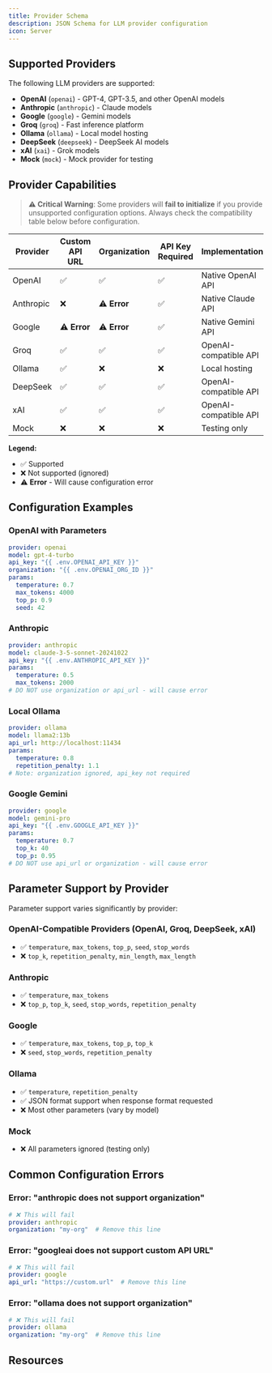 ```yaml
---
title: Provider Schema
description: JSON Schema for LLM provider configuration
icon: Server
---
```



<SchemaParams
  schema={providerSchema}
  title="Schema Definition"
  collapsible={true}
  defaultExpanded={true}
  paramType="path"
/>

## Supported Providers

The following LLM providers are supported:

- **OpenAI** (`openai`) - GPT-4, GPT-3.5, and other OpenAI models
- **Anthropic** (`anthropic`) - Claude models
- **Google** (`google`) - Gemini models
- **Groq** (`groq`) - Fast inference platform
- **Ollama** (`ollama`) - Local model hosting
- **DeepSeek** (`deepseek`) - DeepSeek AI models
- **xAI** (`xai`) - Grok models
- **Mock** (`mock`) - Mock provider for testing

## Provider Capabilities

> **⚠️ Critical Warning**: Some providers will **fail to initialize** if you provide unsupported configuration options. Always check the compatibility table below before configuration.

| Provider | Custom API URL | Organization | API Key Required | Implementation |
|----------|---------------|--------------|------------------|----------------|
| OpenAI | ✅ | ✅ | ✅ | Native OpenAI API |
| Anthropic | ❌ | ⚠️ **Error** | ✅ | Native Claude API |
| Google | ⚠️ **Error** | ⚠️ **Error** | ✅ | Native Gemini API |
| Groq | ✅ | ✅ | ✅ | OpenAI-compatible API |
| Ollama | ✅ | ❌ | ❌ | Local hosting |
| DeepSeek | ✅ | ✅ | ✅ | OpenAI-compatible API |
| xAI | ✅ | ✅ | ✅ | OpenAI-compatible API |
| Mock | ❌ | ❌ | ❌ | Testing only |

**Legend:**
- ✅ Supported
- ❌ Not supported (ignored)
- ⚠️ **Error** - Will cause configuration error

## Configuration Examples

### OpenAI with Parameters
```yaml
provider: openai
model: gpt-4-turbo
api_key: "{{ .env.OPENAI_API_KEY }}"
organization: "{{ .env.OPENAI_ORG_ID }}"
params:
  temperature: 0.7
  max_tokens: 4000
  top_p: 0.9
  seed: 42
```

### Anthropic
```yaml
provider: anthropic
model: claude-3-5-sonnet-20241022
api_key: "{{ .env.ANTHROPIC_API_KEY }}"
params:
  temperature: 0.5
  max_tokens: 2000
# DO NOT use organization or api_url - will cause error
```

### Local Ollama
```yaml
provider: ollama
model: llama2:13b
api_url: http://localhost:11434
params:
  temperature: 0.8
  repetition_penalty: 1.1
# Note: organization ignored, api_key not required
```

### Google Gemini
```yaml
provider: google
model: gemini-pro
api_key: "{{ .env.GOOGLE_API_KEY }}"
params:
  temperature: 0.7
  top_k: 40
  top_p: 0.95
# DO NOT use api_url or organization - will cause error
```

## Parameter Support by Provider

Parameter support varies significantly by provider:

### OpenAI-Compatible Providers (OpenAI, Groq, DeepSeek, xAI)
- ✅ `temperature`, `max_tokens`, `top_p`, `seed`, `stop_words`
- ❌ `top_k`, `repetition_penalty`, `min_length`, `max_length`

### Anthropic
- ✅ `temperature`, `max_tokens`
- ❌ `top_p`, `top_k`, `seed`, `stop_words`, `repetition_penalty`

### Google
- ✅ `temperature`, `max_tokens`, `top_p`, `top_k`
- ❌ `seed`, `stop_words`, `repetition_penalty`

### Ollama
- ✅ `temperature`, `repetition_penalty`
- ✅ JSON format support when response format requested
- ❌ Most other parameters (vary by model)

### Mock
- ❌ All parameters ignored (testing only)

## Common Configuration Errors

### Error: "anthropic does not support organization"
```yaml
# ❌ This will fail
provider: anthropic
organization: "my-org"  # Remove this line
```

### Error: "googleai does not support custom API URL"
```yaml
# ❌ This will fail
provider: google
api_url: "https://custom.url"  # Remove this line
```

### Error: "ollama does not support organization"
```yaml
# ❌ This will fail
provider: ollama
organization: "my-org"  # Remove this line
```

## Resources

<ReferenceCardList>
  <ReferenceCard
    title="JSON Schema Specification"
    description="Official JSON Schema documentation and specification"
    href="https://json-schema.org/"
    icon="FileText"
  />
  <ReferenceCard
    title="JSON Schema Validator"
    description="Online tool for validating JSON schemas"
    href="https://www.jsonschemavalidator.net/"
    icon="CheckCircle"
  />
</ReferenceCardList>
